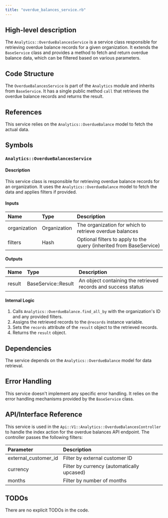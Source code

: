 ```yaml
---
title: "overdue_balances_service.rb"
---
```


## High-level description
The `Analytics::OverdueBalancesService` is a service class responsible for retrieving overdue balance records for a given organization. It extends the `BaseService` class and provides a method to fetch and return overdue balance data, which can be filtered based on various parameters.

## Code Structure
The `OverdueBalancesService` is part of the `Analytics` module and inherits from `BaseService`. It has a single public method `call` that retrieves the overdue balance records and returns the result.

## References
This service relies on the `Analytics::OverdueBalance` model to fetch the actual data.

## Symbols

### `Analytics::OverdueBalancesService`
#### Description
This service class is responsible for retrieving overdue balance records for an organization. It uses the `Analytics::OverdueBalance` model to fetch the data and applies filters if provided.

#### Inputs
| Name | Type | Description |
|:-----|:-----|:------------|
| organization | Organization | The organization for which to retrieve overdue balances |
| filters | Hash | Optional filters to apply to the query (inherited from BaseService) |

#### Outputs
| Name | Type | Description |
|:-----|:-----|:------------|
| result | BaseService::Result | An object containing the retrieved records and success status |

#### Internal Logic
1. Calls `Analytics::OverdueBalance.find_all_by` with the organization's ID and any provided filters.
2. Assigns the retrieved records to the `@records` instance variable.
3. Sets the `records` attribute of the `result` object to the retrieved records.
4. Returns the `result` object.

## Dependencies
The service depends on the `Analytics::OverdueBalance` model for data retrieval.

## Error Handling
This service doesn't implement any specific error handling. It relies on the error handling mechanisms provided by the `BaseService` class.

## API/Interface Reference
This service is used in the `Api::V1::Analytics::OverdueBalancesController` to handle the index action for the overdue balances API endpoint. The controller passes the following filters:

| Parameter | Description |
|:----------|:------------|
| external_customer_id | Filter by external customer ID |
| currency | Filter by currency (automatically upcased) |
| months | Filter by number of months |

## TODOs
There are no explicit TODOs in the code.